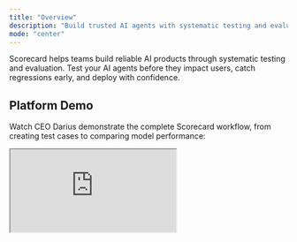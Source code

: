 ```yaml
---
title: "Overview"
description: "Build trusted AI agents with systematic testing and evaluation"
mode: "center"
---
```


Scorecard helps teams build reliable AI products through systematic testing and evaluation. Test your AI agents before they impact users, catch regressions early, and deploy with confidence.

## Platform Demo

Watch CEO Darius demonstrate the complete Scorecard workflow, from creating test cases to comparing model performance:

<iframe
  className="w-full aspect-video rounded-xl border-0"
  src="https://www.youtube.com/embed/6NdOeGCLJ-c"
  title="Scorecard Platform Demo"
  allow="accelerometer; autoplay; clipboard-write; encrypted-media; gyroscope; picture-in-picture"
  allowFullScreen
/>

<CardGroup cols={2}>
  <Card title="What is Scorecard?" icon="rocket" href="/intro/what-is-scorecard">
    Learn how Scorecard works and why teams use it
  </Card>
  <Card title="5-minute quickstart" icon="play" href="/intro/quickstart">
    Set up your first evaluation
  </Card>
  <Card title="Try the playground" icon="beaker" href="/features/playground">
    Test prompts without writing code
  </Card>
  <Card title="API Reference" icon="code" href="/api-reference/overview">
    Complete documentation and examples
  </Card>
  <Card title="Security & Privacy" icon="shield" href="https://trust.scorecard.io/">
    Our security measures and compliance
  </Card>
</CardGroup>

## Get help

Email support@scorecard.io for assistance with your AI evaluation setup.